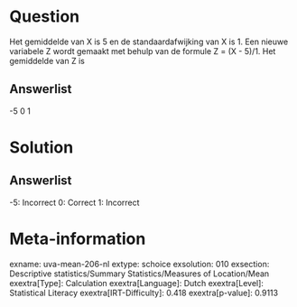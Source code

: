 Question
========

Het gemiddelde van X is 5 en de standaardafwijking van X is 1. Een
nieuwe variabele Z wordt gemaakt met behulp van de formule Z = (X -
5)/1. Het gemiddelde van Z is

Answerlist
----------

-5
0
1

Solution
========

Answerlist
----------

-5: Incorrect
0: Correct
1: Incorrect

Meta-information
================
exname: uva-mean-206-nl
extype: schoice
exsolution: 010
exsection: Descriptive statistics/Summary Statistics/Measures of Location/Mean
exextra[Type]: Calculation
exextra[Language]: Dutch
exextra[Level]: Statistical Literacy
exextra[IRT-Difficulty]: 0.418
exextra[p-value]: 0.9113
